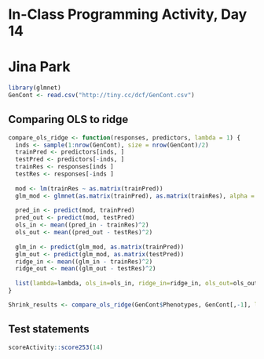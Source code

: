# In-Class Programming Activity, Day 14
# Jina Park

```r
library(glmnet)
GenCont <- read.csv("http://tiny.cc/dcf/GenCont.csv")
```

## Comparing OLS to ridge
```r
compare_ols_ridge <- function(responses, predictors, lambda = 1) {
  inds <- sample(1:nrow(GenCont), size = nrow(GenCont)/2)
  trainPred <- predictors[inds, ]
  testPred <- predictors[-inds, ]
  trainRes <- responses[inds ]
  testRes <- responses[-inds ]
  
  mod <- lm(trainRes ~ as.matrix(trainPred))
  glm_mod <- glmnet(as.matrix(trainPred), as.matrix(trainRes), alpha = 0)
  
  pred_in <- predict(mod, trainPred)
  pred_out <- predict(mod, testPred)
  ols_in <- mean((pred_in - trainRes)^2)
  ols_out <- mean((pred_out - testRes)^2)
  
  glm_in <- predict(glm_mod, as.matrix(trainPred))
  glm_out <- predict(glm_mod, as.matrix(testPred))
  ridge_in <- mean((glm_in - trainRes)^2)
  ridge_out <- mean((glm_out - testRes)^2)
  
  list(lambda=lambda, ols_in=ols_in, ridge_in=ridge_in, ols_out=ols_out, ridge_out=ridge_out)
}
```

```r
Shrink_results <- compare_ols_ridge(GenCont$Phenotypes, GenCont[,-1], lambda=1)
```

## Test statements

```r
scoreActivity::score253(14)
```